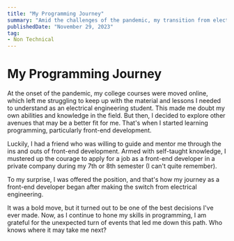 ```yaml
---
title: "My Programming Journey"
summary: "Amid the challenges of the pandemic, my transition from electrical engineering to front-end development unfolded unexpectedly. Struggling with online college courses, I explored programming and found a mentor. Empowered by self-taught skills, I bravely applied for a front-end developer role in my 7th or 8th semester, securing the position. This bold shift marked the beginning of my rewarding journey in front-end development, proving to be a pivotal and gratifying decision. Join me as I continue to refine my programming skills, grateful for the unforeseen path that has opened up new possibilities."
publishedDate: "November 29, 2023"
tag: 
- Non Technical
---
```


# My Programming Journey


At the onset of the pandemic, my college courses were moved online, which left me struggling to keep up with the material and lessons I needed to understand as an electrical engineering student. This made me doubt my own abilities and knowledge in the field. But then, I decided to explore other avenues that may be a better fit for me. That's when I started learning programming, particularly front-end development.

Luckily, I had a friend who was willing to guide and mentor me through the ins and outs of front-end development. Armed with self-taught knowledge, I mustered up the courage to apply for a job as a front-end developer in a private company during my 7th or 8th semester (I can't quite remember).

To my surprise, I was offered the position, and that's how my journey as a front-end developer began after making the switch from electrical engineering.

It was a bold move, but it turned out to be one of the best decisions I've ever made. Now, as I continue to hone my skills in programming, I am grateful for the unexpected turn of events that led me down this path. Who knows where it may take me next?
